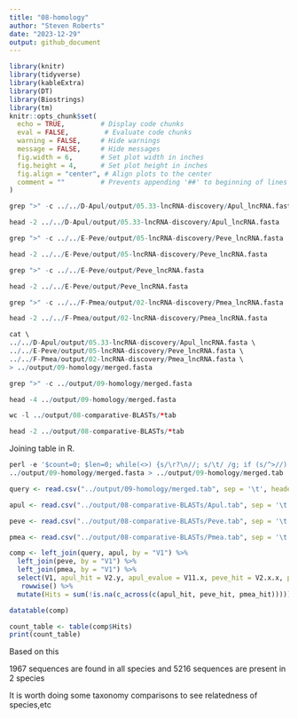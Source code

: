 ```yaml
---
title: "08-homology"
author: "Steven Roberts"
date: "2023-12-29"
output: github_document
---
```


```r
library(knitr)
library(tidyverse)
library(kableExtra)
library(DT)
library(Biostrings)
library(tm)
knitr::opts_chunk$set(
  echo = TRUE,         # Display code chunks
  eval = FALSE,         # Evaluate code chunks
  warning = FALSE,     # Hide warnings
  message = FALSE,     # Hide messages
  fig.width = 6,       # Set plot width in inches
  fig.height = 4,      # Set plot height in inches
  fig.align = "center", # Align plots to the center
  comment = ""         # Prevents appending '##' to beginning of lines in code output
)
```



```r
grep ">" -c ../../D-Apul/output/05.33-lncRNA-discovery/Apul_lncRNA.fasta

head -2 ../../D-Apul/output/05.33-lncRNA-discovery/Apul_lncRNA.fasta 
```

```r
grep ">" -c ../../E-Peve/output/05-lncRNA-discovery/Peve_lncRNA.fasta

head -2 ../../E-Peve/output/05-lncRNA-discovery/Peve_lncRNA.fasta 
```

```r
grep ">" -c ../../E-Peve/output/Peve_lncRNA.fasta

head -2 ../../E-Peve/output/Peve_lncRNA.fasta 
```



```r
grep ">" -c ../../F-Pmea/output/02-lncRNA-discovery/Pmea_lncRNA.fasta

head -2 ../../F-Pmea/output/02-lncRNA-discovery/Pmea_lncRNA.fasta 
```


```r
cat \
../../D-Apul/output/05.33-lncRNA-discovery/Apul_lncRNA.fasta \
../../E-Peve/output/05-lncRNA-discovery/Peve_lncRNA.fasta \
../../F-Pmea/output/02-lncRNA-discovery/Pmea_lncRNA.fasta \
> ../output/09-homology/merged.fasta
```


```r
grep ">" -c ../output/09-homology/merged.fasta

head -4 ../output/09-homology/merged.fasta
```


```r
wc -l ../output/08-comparative-BLASTs/*tab

head -2 ../output/08-comparative-BLASTs/*tab
```



Joining table in R. 



```r
perl -e '$count=0; $len=0; while(<>) {s/\r?\n//; s/\t/ /g; if (s/^>//) { if ($. != 1) {print "\n"} s/ |$/\t/; $count++; $_ .= "\t";} else {s/ //g; $len += length($_)} print $_;} print "\n"; warn "\nConverted $count FASTA records in $. lines to tabular format\nTotal sequence length: $len\n\n";' \
../output/09-homology/merged.fasta > ../output/09-homology/merged.tab
```

```r
query <- read.csv("../output/09-homology/merged.tab", sep = '\t', header = FALSE, row.names=NULL)
```

```r
apul <- read.csv("../output/08-comparative-BLASTs/Apul.tab", sep = '\t', header = FALSE, row.names=NULL)
```

```r
peve <- read.csv("../output/08-comparative-BLASTs/Peve.tab", sep = '\t', header = FALSE, row.names=NULL)
```

```r
pmea <- read.csv("../output/08-comparative-BLASTs/Pmea.tab", sep = '\t', header = FALSE, row.names=NULL)
```




```r
comp <- left_join(query, apul, by = "V1") %>%
  left_join(peve, by = "V1") %>%
  left_join(pmea, by = "V1") %>%
  select(V1, apul_hit = V2.y, apul_evalue = V11.x, peve_hit = V2.x.x, peve_evalue = V11.y, pmea_hit = V2.y.y, pmea_evalue = V11) %>%
   rowwise() %>%
  mutate(Hits = sum(!is.na(c_across(c(apul_hit, peve_hit, pmea_hit)))))
```

```r
datatable(comp)
```





```r
count_table <- table(comp$Hits)
print(count_table)
```


Based on this 

1967 sequences are found in all species
and 
5216 sequences are present in 2 species

It is worth doing some taxonomy comparisons to see relatedness of species,etc


